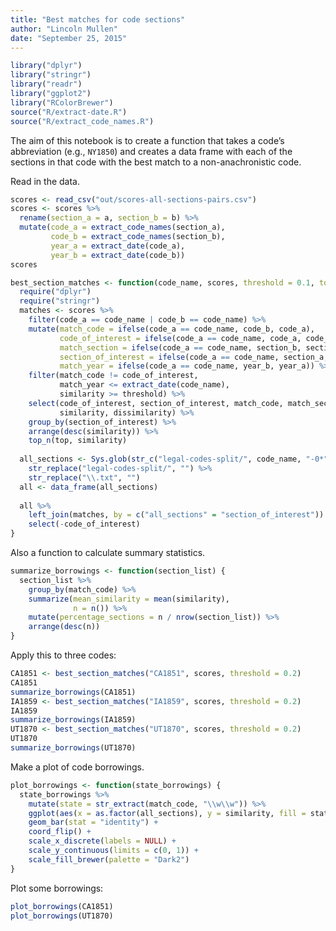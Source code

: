 ```yaml
---
title: "Best matches for code sections"
author: "Lincoln Mullen"
date: "September 25, 2015"
---
```


```r
library("dplyr")
library("stringr")
library("readr")
library("ggplot2")
library("RColorBrewer")
source("R/extract-date.R")
source("R/extract_code_names.R")
```

The aim of this notebook is to create a function that takes a code's abbreviation (e.g., `NY1850`) and creates a data frame with each of the sections in that code with the best match to a non-anachronistic code.

Read in the data.

```r
scores <- read_csv("out/scores-all-sections-pairs.csv")
scores <- scores %>% 
  rename(section_a = a, section_b = b) %>% 
  mutate(code_a = extract_code_names(section_a),
         code_b = extract_code_names(section_b),
         year_a = extract_date(code_a),
         year_b = extract_date(code_b))
scores
```

```r
best_section_matches <- function(code_name, scores, threshold = 0.1, top = 1) {
  require("dplyr")
  require("stringr")
  matches <- scores %>% 
    filter(code_a == code_name | code_b == code_name) %>% 
    mutate(match_code = ifelse(code_a == code_name, code_b, code_a),
           code_of_interest = ifelse(code_a == code_name, code_a, code_b),
           match_section = ifelse(code_a == code_name, section_b, section_a),
           section_of_interest = ifelse(code_a == code_name, section_a, section_b),
           match_year = ifelse(code_a == code_name, year_b, year_a)) %>% 
    filter(match_code != code_of_interest,
           match_year <= extract_date(code_name),
           similarity >= threshold) %>% 
    select(code_of_interest, section_of_interest, match_code, match_section,
           similarity, dissimilarity) %>% 
    group_by(section_of_interest) %>%
    arrange(desc(similarity)) %>% 
    top_n(top, similarity) 
  
  all_sections <- Sys.glob(str_c("legal-codes-split/", code_name, "-0*")) %>% 
    str_replace("legal-codes-split/", "") %>% 
    str_replace("\\.txt", "")
  all <- data_frame(all_sections)
  
  all %>% 
    left_join(matches, by = c("all_sections" = "section_of_interest")) %>% 
    select(-code_of_interest)
} 
```

Also a function to calculate summary statistics.

```r
summarize_borrowings <- function(section_list) {
  section_list %>% 
    group_by(match_code) %>% 
    summarize(mean_similarity = mean(similarity),
              n = n()) %>% 
    mutate(percentage_sections = n / nrow(section_list)) %>% 
    arrange(desc(n))
}
```

Apply this to three codes:

```r
CA1851 <- best_section_matches("CA1851", scores, threshold = 0.2)
CA1851
summarize_borrowings(CA1851)
IA1859 <- best_section_matches("IA1859", scores, threshold = 0.2)
IA1859
summarize_borrowings(IA1859)
UT1870 <- best_section_matches("UT1870", scores, threshold = 0.2)
UT1870
summarize_borrowings(UT1870)
```

Make a plot of code borrowings.

```r
plot_borrowings <- function(state_borrowings) {
  state_borrowings %>% 
    mutate(state = str_extract(match_code, "\\w\\w")) %>% 
    ggplot(aes(x = as.factor(all_sections), y = similarity, fill = state)) +
    geom_bar(stat = "identity") +
    coord_flip() +
    scale_x_discrete(labels = NULL) +
    scale_y_continuous(limits = c(0, 1)) +
    scale_fill_brewer(palette = "Dark2")
}
```

Plot some borrowings:

```r
plot_borrowings(CA1851)
plot_borrowings(UT1870)
```
